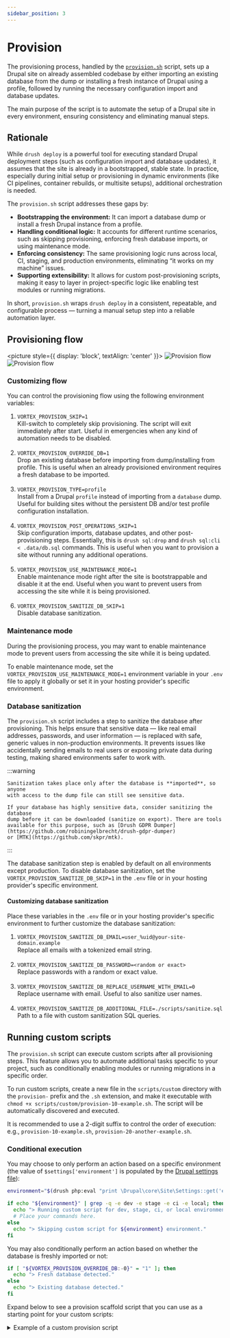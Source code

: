 ```yaml
---
sidebar_position: 3
---
```


# Provision

The provisioning process, handled by the
[`provision.sh`](https://github.com/drevops/vortex/blob/develop/scripts/vortex/provision.sh)
script, sets up a
Drupal site on already assembled codebase by either importing an existing
database from the dump or installing a fresh instance of Drupal using a profile,
followed by running the necessary configuration import and database updates.

The main purpose of the script is to automate the setup of a Drupal site
in every environment, ensuring consistency and eliminating manual steps.

## Rationale

While `drush deploy` is a powerful tool for executing standard Drupal deployment
steps (such as configuration import and database updates), it assumes that the
site is already in a bootstrapped, stable state. In practice, especially during
initial setup or provisioning in dynamic environments (like CI pipelines,
container rebuilds, or multisite setups), additional orchestration is needed.

The `provision.sh` script addresses these gaps by:
- **Bootstrapping the environment:** It can import a database dump or install a fresh Drupal instance from a
profile.
- **Handling conditional logic:** It accounts for different runtime scenarios, such as skipping provisioning,
enforcing fresh database imports, or using maintenance mode.
- **Enforcing consistency:** The same provisioning logic runs across local, CI, staging, and production
environments, eliminating “it works on my machine” issues.
- **Supporting extensibility:** It allows for custom post-provisioning scripts, making it easy to layer in
project-specific logic like enabling test modules or running migrations.

In short, `provision.sh` wraps `drush deploy` in a consistent, repeatable, and
configurable process — turning a manual setup step into a reliable automation
layer.

## Provisioning flow

<picture style={{ display: 'block', textAlign: 'center' }}>
  <img src="/img/diagram-provision-dark.svg#gh-dark-mode-only" alt="Provision flow"/>
  <img src="/img/diagram-provision-light.svg#gh-light-mode-only" alt="Provision flow"/>
</picture>

### Customizing flow

You can control the provisioning flow using the following environment variables:

1. `VORTEX_PROVISION_SKIP=1`<br/>Kill-switch to completely skip provisioning. The script will exit immediately after start. Useful in emergencies when any kind of automation needs to be disabled.<br/><br/>
2. `VORTEX_PROVISION_OVERRIDE_DB=1`<br/>Drop an existing database before importing from dump/installing from profile. This is useful when an already provisioned environment requires a fresh database to be imported.<br/><br/>
3. `VORTEX_PROVISION_TYPE=profile`<br/>Install from a Drupal `profile` instead of importing from a `database` dump. Useful for building sites without the persistent DB and/or test profile configuration installation.<br/><br/>
4. `VORTEX_PROVISION_POST_OPERATIONS_SKIP=1`<br/>Skip configuration imports, database updates, and other post-provisioning steps. Essentially, this is `drush sql:drop` and `drush sql:cli < .data/db.sql` commands. This is useful when you want to provision a site without running any additional operations.<br/><br/>
5. `VORTEX_PROVISION_USE_MAINTENANCE_MODE=1`<br/>Enable maintenance mode right after the site is bootstrappable and disable it at the end. Useful when you want to prevent users from accessing the site while it is being provisioned.<br/><br/>
6. `VORTEX_PROVISION_SANITIZE_DB_SKIP=1`<br/>Disable database sanitization.

### Maintenance mode

During the provisioning process, you may want to enable maintenance mode to
prevent users from accessing the site while it is being updated.

To enable maintenance mode, set the `VORTEX_PROVISION_USE_MAINTENANCE_MODE=1`
environment variable in your `.env` file to apply it globally or set it in your
hosting provider's specific environment.

### Database sanitization

The `provision.sh` script includes a step to sanitize the database after
provisioning. This helps ensure that sensitive data — like real email addresses,
passwords, and user information — is replaced with safe, generic values in
non-production environments. It prevents issues like accidentally sending emails
to real users or exposing private data during testing, making shared
environments safer to work with.

:::warning

    Sanitization takes place only after the database is **imported**, so anyone
    with access to the dump file can still see sensitive data.

    If your database has highly sensitive data, consider sanitizing the database
    dump before it can be downloaded (sanitize on export). There are tools
    available for this purpose, such as [Drush GDPR Dumper](https://github.com/robiningelbrecht/drush-gdpr-dumper)
    or [MTK](https://github.com/skpr/mtk).

:::

The database sanitization step is enabled by default on all environments except
production. To disable database sanitization, set the
`VORTEX_PROVISION_SANITIZE_DB_SKIP=1` in the `.env` file or in your hosting
provider's specific environment.

#### Customizing database sanitization

Place these variables in the `.env` file or in your hosting provider's specific
environment to further customize the database sanitization:

1. `VORTEX_PROVISION_SANITIZE_DB_EMAIL=user_%uid@your-site-domain.example`<br/>Replace all emails with a tokenized email string.<br/><br/>
2. `VORTEX_PROVISION_SANITIZE_DB_PASSWORD=<random or exact>`<br/>Replace passwords with a random or exact value.<br/><br/>
3. `VORTEX_PROVISION_SANITIZE_DB_REPLACE_USERNAME_WITH_EMAIL=0`<br/>Replace username with email. Useful to also sanitize user names.<br/><br/>
4. `VORTEX_PROVISION_SANITIZE_DB_ADDITIONAL_FILE=./scripts/sanitize.sql`<br/>Path to a file with custom sanitization SQL queries.

## Running custom scripts

The `provision.sh` script can execute custom scripts after all provisioning
steps. This feature allows you to automate additional tasks specific to your
project, such as conditionally enabling modules or running migrations in a
specific order.

To run custom scripts, create a new file in the `scripts/custom` directory
with the `provision-` prefix and the `.sh` extension, and make it executable
with `chmod +x scripts/custom/provision-10-example.sh`. The script will be
automatically discovered and executed.

It is recommended to use a 2-digit suffix to control the order of execution:
e.g., `provision-10-example.sh`, `provision-20-another-example.sh`.

### Conditional execution

You may choose to only perform an action based on a specific environment (the
value of `$settings['environment']` is populated by
the [Drupal settings file](settings#environment-type-detection)):

```bash
environment="$(drush php:eval "print \Drupal\core\Site\Settings::get('environment');")"

if echo "${environment}" | grep -q -e dev -e stage -e ci -e local; then
  echo "> Running custom script for dev, stage, ci, or local environment."
  # Place your commands here.
else
  echo "> Skipping custom script for ${environment} environment."
fi
```

You may also conditionally perform an action based on whether the database is
freshly imported or not:

```bash
if [ "${VORTEX_PROVISION_OVERRIDE_DB:-0}" = "1" ]; then
  echo "> Fresh database detected."
else
  echo "> Existing database detected."
fi
```

Expand below to see a provision scaffold script that you can use as a
starting point for your custom scripts:


<details>
  <summary>Example of a custom provision script</summary>

<CodeBlock language="bash">{ProvisionScriptExample}</CodeBlock>

</details>
